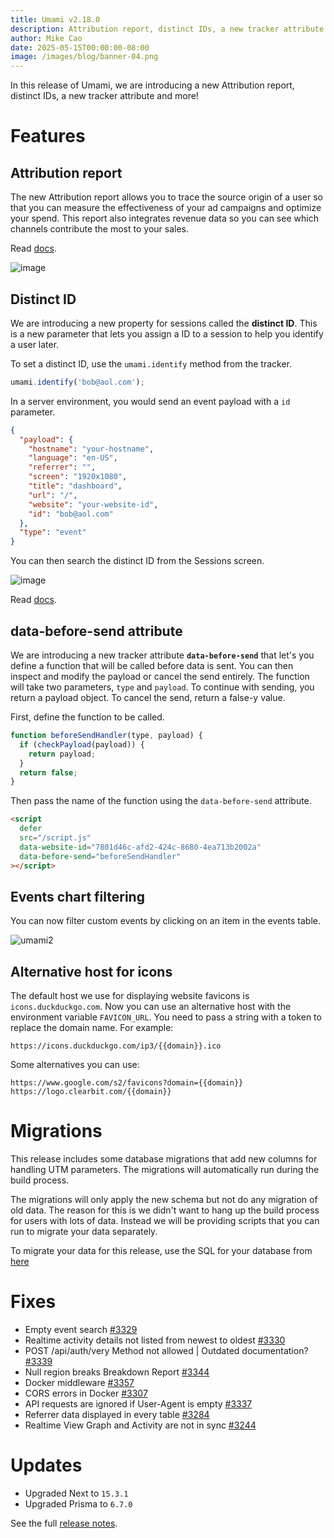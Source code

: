 ```yaml
---
title: Umami v2.18.0
description: Attribution report, distinct IDs, a new tracker attribute and more.
author: Mike Cao
date: 2025-05-15T00:00:00-08:00
image: /images/blog/banner-04.png
---
```


In this release of Umami, we are introducing a new Attribution report, distinct IDs, a new tracker attribute and more!

# Features

## Attribution report

The new Attribution report allows you to trace the source origin of a user so that you can measure the effectiveness of your ad campaigns and optimize your spend. This report also integrates revenue data so you can see which channels contribute the most to your sales.

Read [docs](https://umami.is/docs/reports/report-attribution).

![image](https://github.com/user-attachments/assets/be8de1d0-9547-4200-b445-ebbbd3a4622c)

## Distinct ID

We are introducing a new property for sessions called the **distinct ID**. This is a new parameter that lets you assign a ID to a session to help you identify a user later.

To set a distinct ID, use the `umami.identify` method from the tracker.

```js
umami.identify('bob@aol.com');
```

In a server environment, you would send an event payload with a `id` parameter.

```json
{
  "payload": {
    "hostname": "your-hostname",
    "language": "en-US",
    "referrer": "",
    "screen": "1920x1080",
    "title": "dashboard",
    "url": "/",
    "website": "your-website-id",
    "id": "bob@aol.com"
  },
  "type": "event"
}
```

You can then search the distinct ID from the Sessions screen.

![image](https://github.com/user-attachments/assets/c4e6f6bc-2d61-40cb-bea2-31bce8204872)

Read [docs](https://umami.is/docs/distinct-ids).

## data-before-send attribute

We are introducing a new tracker attribute **`data-before-send`** that let's you define a function that will be called before data is sent. You can then inspect and modify the payload or cancel the send entirely. The function will take two parameters, `type` and `payload`. To continue with sending, you return a payload object. To cancel the send, return a false-y value.

First, define the function to be called.

```js
function beforeSendHandler(type, payload) {
  if (checkPayload(payload)) {
    return payload;
  }
  return false;
}
```

Then pass the name of the function using the `data-before-send` attribute.

```html
<script
  defer
  src="/script.js"
  data-website-id="7801d46c-afd2-424c-8680-4ea713b2002a"
  data-before-send="beforeSendHandler"
></script>
```

## Events chart filtering

You can now filter custom events by clicking on an item in the events table.

![umami2](https://github.com/user-attachments/assets/0b3a8c13-ca56-4ffb-adbb-094079bf20b4)

## Alternative host for icons

The default host we use for displaying website favicons is `icons.duckduckgo.com`. Now you can use an alternative host with the environment variable `FAVICON_URL`. You need to pass a string with a token to replace the domain name. For example:

`https://icons.duckduckgo.com/ip3/{{domain}}.ico`

Some alternatives you can use:

`https://www.google.com/s2/favicons?domain={{domain}}`
`https://logo.clearbit.com/{{domain}}`

# Migrations

This release includes some database migrations that add new columns for handling UTM parameters. The migrations will
automatically run during the build process.

The migrations will only apply the new schema but not do any migration of old data. The reason for this is we didn't
want to hang up the build process for users with lots of data. Instead we will be providing scripts that you can run to migrate your
data separately.

To migrate your data for this release, use the SQL for your database from [here](https://raw.githubusercontent.com/umami-software/umami/master/scripts/data-migrations/convert-utm-clid-columns.sql)

# Fixes

- Empty event search [#3329](https://github.com/umami-software/umami/issues/3329)
- Realtime activity details not listed from newest to oldest [#3330](https://github.com/umami-software/umami/issues/3330)
- POST /api/auth/very Method not allowed | Outdated documentation? [#3339](https://github.com/umami-software/umami/issues/3339)
- Null region breaks Breakdown Report [#3344](https://github.com/umami-software/umami/issues/3344)
- Docker middleware [#3357](https://github.com/umami-software/umami/issues/3357)
- CORS errors in Docker [#3307](https://github.com/umami-software/umami/issues/3307)
- API requests are ignored if User-Agent is empty [#3337](https://github.com/umami-software/umami/issues/3337)
- Referrer data displayed in every table [#3284](https://github.com/umami-software/umami/issues/3284)
- Realtime View Graph and Activity are not in sync [#3244](https://github.com/umami-software/umami/issues/3244)

# Updates

- Upgraded Next to `15.3.1`
- Upgraded Prisma to `6.7.0`

See the full [release notes](https://github.com/umami-software/umami/releases/tag/v2.18.0).
